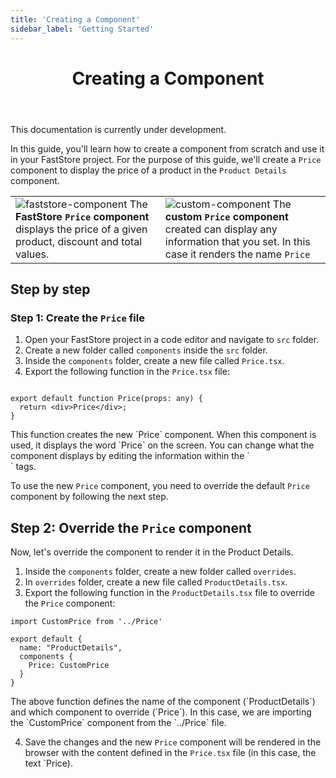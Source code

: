 ```yaml
---
title: 'Creating a Component'
sidebar_label: 'Getting Started'
---
```



<header>

# Creating a Component

</header>

<Callout type="warning" emoji="⚠️">
This documentation is currently under development.
</Callout>

In this guide, you'll learn how to create a component from scratch and use it in your FastStore project. For the purpose of this guide, we'll create a `Price` component to display the price of a product in the `Product Details` component.

|   |   |
|---|---|
| ![faststore-component](https://vtexhelp.vtexassets.com/assets/docs/src/faststore-price-component___d9d0e2fbf65e6680d0f26bed7a0e9b8e.png) The **FastStore `Price` component** displays the price of a given product, discount and total values.| ![custom-component](https://vtexhelp.vtexassets.com/assets/docs/src/custom-price-component___3b8a888867b6bf354541236163ef3d79.png) The **custom `Price` component** created can display any information that you set. In this case it renders the name `Price`|

## Step by step

### Step 1: Create the `Price` file

1. Open your FastStore project in a code editor and navigate to `src` folder.
2. Create a new folder called `components` inside the `src` folder.
3. Inside the `components` folder, create a new file called `Price.tsx`.
4. Export the following function in the `Price.tsx` file:

```tsx

export default function Price(props: any) {
  return <div>Price</div>;
}

```

<Callout type="info" emoji="ℹ️">
  This function creates the new `Price` component. When this component is used, it displays the word `Price` on the screen. You can change what the component displays by editing the information within the `<div>` tags. 
</Callout>

To use the new `Price` component, you need to override the default `Price` component by following the next step.

## Step 2: Override the `Price` component
Now, let's override the component to render it in the Product Details.

1. Inside the `components` folder, create a new folder called `overrides`.
2. In `overrides` folder, create a new file called `ProductDetails.tsx`.
3. Export the following function in the `ProductDetails.tsx` file to override the `Price` component:

```tsx
import CustomPrice from '../Price'

export default {
  name: "ProductDetails",
  components {
    Price: CustomPrice
  }
}
```

<Callout type="info" emoji="ℹ️">
  The above function defines the name of the component (`ProductDetails`) and which component to override (`Price`). In this case, we are importing the `CustomPrice` component from the `../Price` file.
</Callout>

4. Save the changes and the new `Price` component will be rendered in the browser with the content defined in the `Price.tsx` file (in this case, the text `Price).
